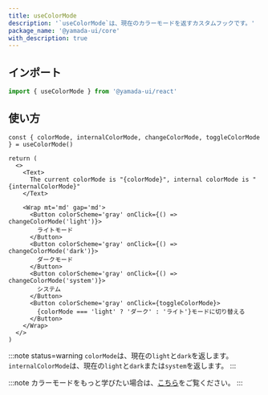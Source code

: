 ```yaml
---
title: useColorMode
description: '`useColorMode`は、現在のカラーモードを返すカスタムフックです。'
package_name: '@yamada-ui/core'
with_description: true
---
```


## インポート

```ts
import { useColorMode } from '@yamada-ui/react'
```

## 使い方

```tsx functional=true
const { colorMode, internalColorMode, changeColorMode, toggleColorMode } = useColorMode()

return (
  <>
    <Text>
      The current colorMode is "{colorMode}", internal colorMode is "{internalColorMode}"
    </Text>

    <Wrap mt='md' gap='md'>
      <Button colorScheme='gray' onClick={() => changeColorMode('light')}>
        ライトモード
      </Button>
      <Button colorScheme='gray' onClick={() => changeColorMode('dark')}>
        ダークモード
      </Button>
      <Button colorScheme='gray' onClick={() => changeColorMode('system')}>
        システム
      </Button>
      <Button colorScheme='gray' onClick={toggleColorMode}>
        {colorMode === 'light' ? 'ダーク' : 'ライト'}モードに切り替える
      </Button>
    </Wrap>
  </>
)
```

:::note status=warning
`colorMode`は、現在の`light`と`dark`を返します。
`internalColorMode`は、現在の`light`と`dark`または`system`を返します。
:::

:::note
カラーモードをもっと学びたい場合は、[こちら](/docs/styled-system/color-mode)をご覧ください。
:::
